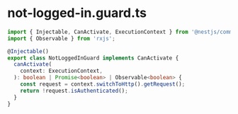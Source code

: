# not-logged-in.guard.ts

```ts
import { Injectable, CanActivate, ExecutionContext } from '@nestjs/common';
import { Observable } from 'rxjs';

@Injectable()
export class NotLoggedInGuard implements CanActivate {
  canActivate(
    context: ExecutionContext,
  ): boolean | Promise<boolean> | Observable<boolean> {
    const request = context.switchToHttp().getRequest();
    return !request.isAuthenticated();
  }
}
```